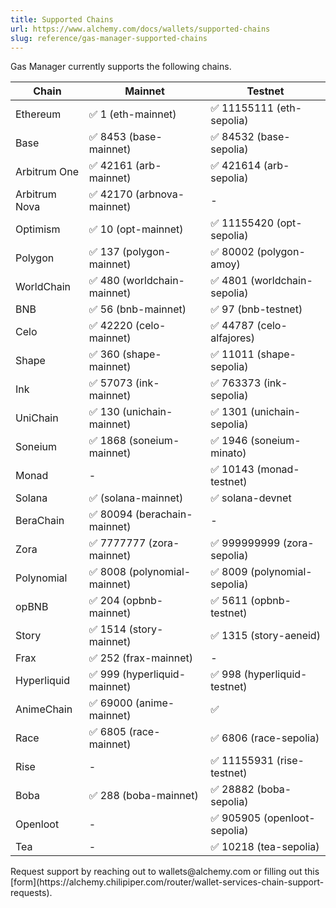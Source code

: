 ```yaml
---
title: Supported Chains
url: https://www.alchemy.com/docs/wallets/supported-chains
slug: reference/gas-manager-supported-chains
---
```


Gas Manager currently supports the following chains.

| Chain         | Mainnet                      | Testnet                      |
| ------------- | ---------------------------- | ---------------------------- |
| Ethereum      | ✅ 1 (eth-mainnet)           | ✅ 11155111 (eth-sepolia)    |
| Base          | ✅ 8453 (base-mainnet)       | ✅ 84532 (base-sepolia)      |
| Arbitrum One  | ✅ 42161 (arb-mainnet)       | ✅ 421614 (arb-sepolia)      |
| Arbitrum Nova | ✅ 42170 (arbnova-mainnet)   | -                            |
| Optimism      | ✅ 10 (opt-mainnet)          | ✅ 11155420 (opt-sepolia)    |
| Polygon       | ✅ 137 (polygon-mainnet)     | ✅ 80002 (polygon-amoy)      |
| WorldChain    | ✅ 480 (worldchain-mainnet)  | ✅ 4801 (worldchain-sepolia) |
| BNB           | ✅ 56 (bnb-mainnet)          | ✅ 97 (bnb-testnet)          |
| Celo          | ✅ 42220 (celo-mainnet)      | ✅ 44787 (celo-alfajores)    |
| Shape         | ✅ 360 (shape-mainnet)       | ✅ 11011 (shape-sepolia)     |
| Ink           | ✅ 57073 (ink-mainnet)       | ✅ 763373 (ink-sepolia)      |
| UniChain      | ✅ 130 (unichain-mainnet)    | ✅ 1301 (unichain-sepolia)   |
| Soneium       | ✅ 1868 (soneium-mainnet)    | ✅ 1946 (soneium-minato)     |
| Monad         | -                            | ✅ 10143 (monad-testnet)     |
| Solana        | ✅ (solana-mainnet)          | ✅ solana-devnet             |
| BeraChain     | ✅ 80094 (berachain-mainnet) | -                            |
| Zora          | ✅ 7777777 (zora-mainnet)    | ✅ 999999999 (zora-sepolia)  |
| Polynomial    | ✅ 8008 (polynomial-mainnet) | ✅ 8009 (polynomial-sepolia) |
| opBNB         | ✅ 204 (opbnb-mainnet)       | ✅ 5611 (opbnb-testnet)      |
| Story         | ✅ 1514 (story-mainnet)      | ✅ 1315 (story-aeneid)       |
| Frax          | ✅ 252 (frax-mainnet)        | -                            |
| Hyperliquid   | ✅ 999 (hyperliquid-mainnet) | ✅ 998 (hyperliquid-testnet) |
| AnimeChain    | ✅ 69000 (anime-mainnet)     | ✅                           |
| Race          | ✅ 6805 (race-mainnet)       | ✅ 6806 (race-sepolia)       |
| Rise          | -                            | ✅ 11155931 (rise-testnet)   |
| Boba          | ✅ 288 (boba-mainnet)        | ✅ 28882 (boba-sepolia)      |
| Openloot      | -                            | ✅ 905905 (openloot-sepolia) |
| Tea           | -                            | ✅ 10218 (tea-sepolia)       |

<Info>
  Request support by reaching out to wallets@alchemy.com or filling out this
  [form](https://alchemy.chilipiper.com/router/wallet-services-chain-support-requests).
</Info>
